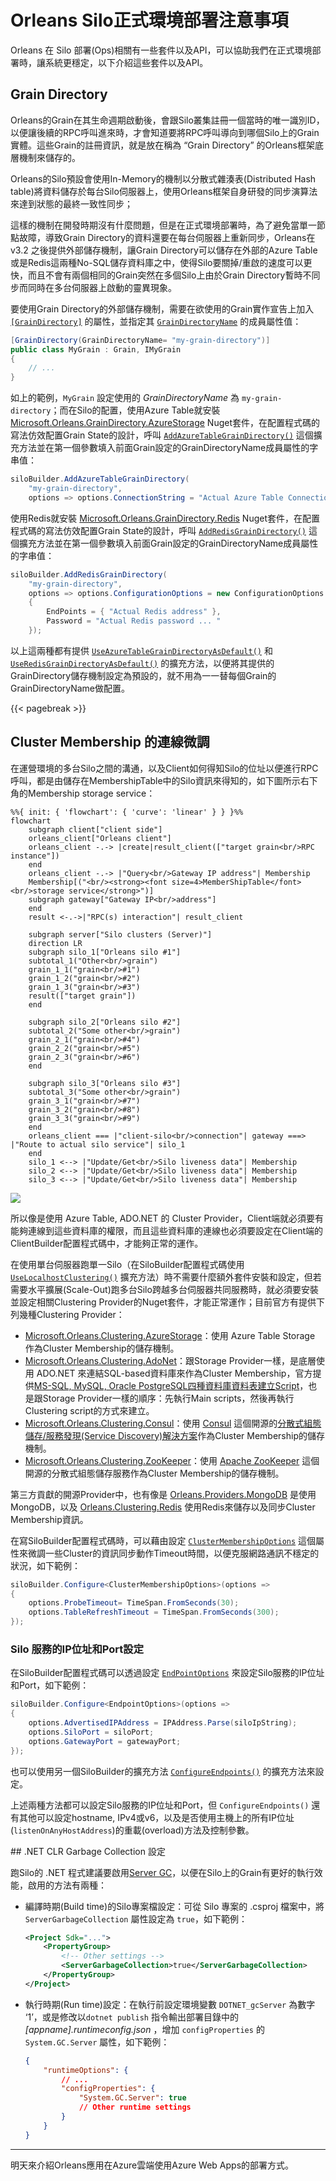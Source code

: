 # Orleans Silo正式環境部署注意事項

Orleans 在 Silo 部署(Ops)相關有一些套件以及API，可以協助我們在正式環境部署時，讓系統更穩定，以下介紹這些套件以及API。

## Grain Directory

Orleans的Grain在其生命週期啟動後，會跟Silo叢集註冊一個當時的唯一識別ID，以便讓後續的RPC呼叫進來時，才會知道要將RPC呼叫導向到哪個Silo上的Grain實體。這些Grain的註冊資訊，就是放在稱為 "Grain Directory" 的Orleans框架底層機制來儲存的。

Orleans的Silo預設會使用In-Memory的機制以分散式雜湊表(Distributed Hash table)將資料儲存於每台Silo伺服器上，使用Orleans框架自身研發的同步演算法來達到狀態的最終一致性同步；

這樣的機制在開發時期沒有什麼問題，但是在正式環境部署時，為了避免當單一節點故障，導致Grain Directory的資料還要在每台伺服器上重新同步，Orleans在 v3.2 之後提供外部儲存機制，讓Grain Directory可以儲存在外部的Azure Table或是Redis這兩種No-SQL儲存資料庫之中，使得Silo要關掉/重啟的速度可以更快，而且不會有兩個相同的Grain突然在多個Silo上由於Grain Directory暫時不同步而同時在多台伺服器上啟動的靈異現象。

要使用Grain Directory的外部儲存機制，需要在欲使用的Grain實作宣告上加入 [`[GrainDirectory]`](https://learn.microsoft.com/en-us/dotnet/api/orleans.graindirectory.graindirectoryattribute) 的屬性，並指定其 [`GrainDirectoryName`](https://learn.microsoft.com/en-us/dotnet/api/orleans.graindirectory.graindirectoryattribute.graindirectoryname) 的成員屬性值：

```csharp
[GrainDirectory(GrainDirectoryName= "my-grain-directory")]
public class MyGrain : Grain, IMyGrain
{
    // ...
}
```
如上的範例，`MyGrain` 設定使用的 *GrainDirectoryName* 為 `my-grain-directory`；而在Silo的配置，使用Azure Table就安裝 [Microsoft.Orleans.GrainDirectory.AzureStorage](https://www.nuget.org/packages/Microsoft.Orleans.GrainDirectory.AzureStorage) Nuget套件，在配置程式碼的寫法仿效配置Grain State的設計，呼叫 [`AddAzureTableGrainDirectory()`](https://learn.microsoft.com/en-us/dotnet/api/orleans.hosting.azuretablegraindirectoryextensions.addazuretablegraindirectory) 這個擴充方法並在第一個參數填入前面Grain設定的GrainDirectoryName成員屬性的字串值：

```csharp
siloBuilder.AddAzureTableGrainDirectory(
    "my-grain-directory",
    options => options.ConnectionString = "Actual Azure Table Connection string ... ");

```

使用Redis就安裝 [Microsoft.Orleans.GrainDirectory.Redis](https://www.nuget.org/packages/Microsoft.Orleans.GrainDirectory.Redis) Nuget套件，在配置程式碼的寫法仿效配置Grain State的設計，呼叫 [`AddRedisGrainDirectory()`](https://learn.microsoft.com/en-us/dotnet/api/orleans.hosting.redisgraindirectoryextensions.addredisgraindirectory) 這個擴充方法並在第一個參數填入前面Grain設定的GrainDirectoryName成員屬性的字串值：

```csharp
siloBuilder.AddRedisGrainDirectory(
    "my-grain-directory",
    options => options.ConfigurationOptions = new ConfigurationOptions
    {
        EndPoints = { "Actual Redis address" },
        Password = "Actual Redis password ... "
    });
```

以上這兩種都有提供 [`UseAzureTableGrainDirectoryAsDefault()`](https://learn.microsoft.com/dotnet/api/orleans.hosting.azuretablegraindirectoryextensions.useazuretablegraindirectoryasdefault) 和 [`UseRedisGrainDirectoryAsDefault()`](https://learn.microsoft.com/dotnet/api/orleans.hosting.redisgraindirectoryextensions.useredisgraindirectoryasdefault) 的擴充方法，以便將其提供的GrainDirectory儲存機制設定為預設的，就不用為一一替每個Grain的GrainDirectoryName做配置。

{{< pagebreak >}}

## Cluster Membership 的連線微調

在運營環境的多台Silo之間的溝通，以及Client如何得知Silo的位址以便進行RPC呼叫，都是由儲存在MembershipTable中的Silo資訊來得知的，如下圖所示右下角的Membership storage service：

::: {.content-visible when-format="markdown"}
```mermaid
%%{ init: { 'flowchart': { 'curve': 'linear' } } }%%
flowchart
    subgraph client["client side"]
    orleans_client["Orleans client"]
    orleans_client -.-> |create|result_client(["target grain<br/>RPC instance"])
    end
    orleans_client -.-> |"Query<br/>Gateway IP address"| Membership
    Membership[("<br/><strong><font size=4>MemberShipTable</font><br/>storage service</strong>")] 
    subgraph gateway["Gateway IP<br/>address"]
    end
    result <-.->|"RPC(s) interaction"| result_client 

    subgraph server["Silo clusters (Server)"]
    direction LR
    subgraph silo_1["Orleans silo #1"]
    subtotal_1("Other<br/>grain")
    grain_1_1("grain<br/>#1")
    grain_1_2("grain<br/>#2")
    grain_1_3("grain<br/>#3")
    result(["target grain"])
    end
    
    subgraph silo_2["Orleans silo #2"]
    subtotal_2("Some other<br/>grain")
    grain_2_1("grain<br/>#4")
    grain_2_2("grain<br/>#5")
    grain_2_3("grain<br/>#6")
    end
    
    subgraph silo_3["Orleans silo #3"]
    subtotal_3("Some other<br/>grain")
    grain_3_1("grain<br/>#7")
    grain_3_2("grain<br/>#8")
    grain_3_3("grain<br/>#9")
    end
    orleans_client === |"client-silo<br/>connection"| gateway ===> |"Route to actual silo service"| silo_1
    end
    silo_1 <--> |"Update/Get<br/>Silo liveness data"| Membership
    silo_2 <--> |"Update/Get<br/>Silo liveness data"| Membership
    silo_3 <--> |"Update/Get<br/>Silo liveness data"| Membership
```
:::

::: {.content-hidden unless-format="docx"}
![](./mermaid-diagram-01.png)
:::

所以像是使用 Azure Table, ADO.NET 的 Cluster Provider，Client端就必須要有能夠連線到這些資料庫的權限，而且這些資料庫的連線也必須要設定在Client端的ClientBuilder配置程式碼中，才能夠正常的運作。

在使用單台伺服器跑單一Silo（在SiloBuilder配置程式碼使用 [`UseLocalhostClustering()`](https://learn.microsoft.com/dotnet/api/orleans.hosting.corehostingextensions.uselocalhostclustering) 擴充方法）時不需要什麼額外套件安裝和設定，但若需要水平擴展(Scale-Out)跑多台Silo跨越多台伺服器共同服務時，就必須要安裝並設定相關Clustering Provider的Nuget套件，才能正常運作；目前官方有提供下列幾種Clustering Provider：

- [Microsoft.Orleans.Clustering.AzureStorage](https://www.nuget.org/packages/Microsoft.Orleans.Clustering.AzureStorage)：使用 Azure Table Storage 作為Cluster Membership的儲存機制。
- [Microsoft.Orleans.Clustering.AdoNet](https://www.nuget.org/packages/Microsoft.Orleans.Clustering.AdoNet)：跟Storage Provider一樣，是底層使用 ADO.NET 來連結SQL-based資料庫來作為Cluster Membership，官方提供[MS-SQL, MySQL, Oracle PostgreSQL四種資料庫資料表建立Script](https://learn.microsoft.com/en-us/dotnet/orleans/host/configuration-guide/adonet-configuration#clustering)，也是跟Storage Provider一樣的順序：先執行Main scripts，然後再執行Clustering script的方式來建立。
- [Microsoft.Orleans.Clustering.Consul](https://www.nuget.org/packages/Microsoft.Orleans.Clustering.Consul)：使用 [Consul](http://consul.io) 這個開源的[分散式組態儲存/服務發現(Service Discovery)解決方案](https://columns.chicken-house.net/2017/12/31/microservice9-servicediscovery/#%E6%A1%88%E4%BE%8B-consul)作為Cluster Membership的儲存機制。
- [Microsoft.Orleans.Clustering.ZooKeeper](https://www.nuget.org/packages/Microsoft.Orleans.Clustering.ZooKeeper)：使用 [Apache ZooKeeper](https://zookeeper.apache.org/) 這個開源的分散式組態儲存服務作為Cluster Membership的儲存機制。

第三方貢獻的開源Provider中，也有像是 [Orleans.Providers.MongoDB](https://github.com/OrleansContrib/Orleans.Providers.MongoDB) 是使用MongoDB，以及 [Orleans.Clustering.Redis](https://github.com/OrleansContrib/Orleans.Redis#orleansclusteringredis) 使用Redis來儲存以及同步Cluster Membership資訊。

在寫SiloBuilder配置程式碼時，可以藉由設定 [`ClusterMembershipOptions`](https://learn.microsoft.com/dotnet/api/orleans.configuration.clustermembershipoptions) 這個屬性來微調一些Cluster的資訊同步動作Timeout時間，以便克服網路通訊不穩定的狀況，如下範例：

```csharp
siloBuilder.Configure<ClusterMembershipOptions>(options =>
{
    options.ProbeTimeout= TimeSpan.FromSeconds(30);
    options.TableRefreshTimeout = TimeSpan.FromSeconds(300);
});
```

### Silo 服務的IP位址和Port設定

在SiloBuilder配置程式碼可以透過設定 [`EndPointOptions`](https://learn.microsoft.com/dotnet/api/orleans.configuration.endpointoptions) 來設定Silo服務的IP位址和Port，如下範例：

```csharp
siloBuilder.Configure<EndpointOptions>(options =>
{
    options.AdvertisedIPAddress = IPAddress.Parse(siloIpString);
    options.SiloPort = siloPort;
    options.GatewayPort = gatewayPort;
});
```
也可以使用另一個SiloBuilder的擴充方法 [`ConfigureEndpoints()`](https://learn.microsoft.com/dotnet/api/orleans.hosting.endpointoptionsextensions.configureendpoints) 的擴充方法來設定。

上述兩種方法都可以設定Silo服務的IP位址和Port，但 `ConfigureEndpoints()` 還有其他可以設定hostname, IPv4或v6，以及是否使用主機上的所有IP位址(`listenOnAnyHostAddress`)的重載(overload)方法及控制參數。

 ## .NET CLR Garbage Collection 設定

跑Silo的 .NET 程式建議要啟用[Server GC](https://learn.microsoft.com/dotnet/standard/garbage-collection/workstation-server-gc#server-gc)，以便在Silo上的Grain有更好的執行效能，啟用的方法有兩種：

- 編譯時期(Build time)的Silo專案檔設定：可從 Silo 專案的 .csproj 檔案中，將 `ServerGarbageCollection` 屬性設定為 `true`，如下範例：
    
    ```xml
    <Project Sdk="...">
        <PropertyGroup>
            <!-- Other settings -->
            <ServerGarbageCollection>true</ServerGarbageCollection>
        </PropertyGroup>
    </Project>
    ```
- 執行時期(Run time)設定：在執行前設定環境變數 `DOTNET_gcServer` 為數字 '1'，或是修改以`dotnet publish` 指令輸出部署目錄中的 *[appname].runtimeconfig.json* ，增加 `configProperties` 的 `System.GC.Server` 屬性，如下範例：
    
    ```json
    {
        "runtimeOptions": {
            // ...
            "configProperties": {
                "System.GC.Server": true
                // Other runtime settings
            }
        }
    }
    ```

---

明天來介紹Orleans應用在Azure雲端使用Azure Web Apps的部署方式。